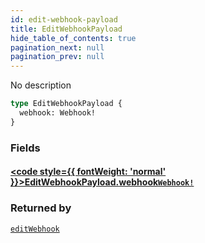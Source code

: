 ```yaml
---
id: edit-webhook-payload
title: EditWebhookPayload
hide_table_of_contents: true
pagination_next: null
pagination_prev: null
---
```








No description

```graphql
type EditWebhookPayload {
  webhook: Webhook!
}
```


### Fields

#### [<code style={{ fontWeight: 'normal' }}>EditWebhookPayload.<b>webhook</b></code>](#)<Bullet />[`Webhook!`](/api/objects/webhook) <Badge class="secondary" text="non-null"/> <Badge class="secondary" text="object"/>
> 
> 



### Returned by

[`editWebhook`](/api/mutations/edit-webhook)  <Badge class="secondary" text="mutation"/>



